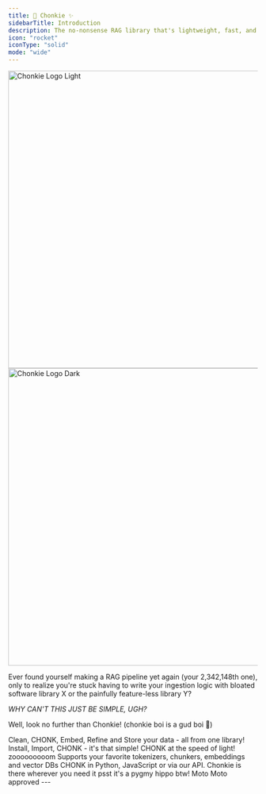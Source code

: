 ```yaml
---
title: 🦛 Chonkie ✨
sidebarTitle: Introduction
description: The no-nonsense RAG library that's lightweight, fast, and ready to CHONK your texts!
icon: "rocket"
iconType: "solid"
mode: "wide"
---
```


<div className="flex justify-center">
  <img
    className="block dark:hidden"
    src="/assets/logo/chonkie_logo_br_transparent_bg.png"
    alt="Chonkie Logo Light"
    noZoom
    height="600"
    width="600"
  />
  <img
    className="hidden dark:block"
    src="/assets/logo/chonkie_logo_br_transparent_bg.png"
    alt="Chonkie Logo Dark"
    noZoom
    height="600"
    width="600"
  />
</div>

Ever found yourself making a RAG pipeline yet again (your 2,342,148th one), only to realize you're stuck having to write your ingestion logic with bloated software library X or the painfully feature-less library Y?

_WHY CAN'T THIS JUST BE SIMPLE, UGH?_

Well, look no further than Chonkie! (chonkie boi is a gud boi 🦛)

<CardGroup cols={2}>
  <Card title="Feature-rich" icon="puzzle-piece">
    Clean, CHONK, Embed, Refine and Store your data - all from one library!
  </Card>
  <Card title="Easy to use" icon="wand-magic-sparkles">
    Install, Import, CHONK - it's that simple!
  </Card>
  <Card title="Lightning Fast" icon="bolt">
    CHONK at the speed of light! zooooooooom
  </Card>
  <Card title="Wide Support" icon="globe">
    Supports your favorite tokenizers, chunkers, embeddings and vector DBs
  </Card>
  <Card title="Versatile" icon="gear">
    CHONK in Python, JavaScript or via our API. Chonkie is there wherever you
    need it
  </Card>
  <Card title="Cute Mascot" icon="hippo">
    psst it's a pygmy hippo btw! Moto Moto approved
  </Card>
</CardGroup>
---
